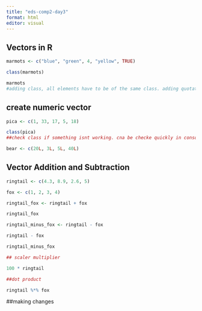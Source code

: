 ```yaml
---
title: "eds-comp2-day3"
format: html
editor: visual
---
```


## Vectors in R

```r
marmots <- c("blue", "green", 4, "yellow", TRUE)

class(marmots)

marmots
#adding class, all elements have to be of the same class. adding quotations makes character
```

## create numeric vector

```r
pica <- c(1, 33, 17, 5, 18)

class(pica)
##check class if something isnt working. cna be checke quickly in console

```

```r
bear <- c(20L, 3L, 5L, 40L)
```

## Vector Addition and Subtraction

```r
ringtail <- c(4.3, 8.9, 2.6, 5)

fox <- c(1, 2, 3, 4)

ringtail_fox <- ringtail + fox

ringtail_fox

ringtail_minus_fox <- ringtail - fox

ringtail - fox

ringtail_minus_fox

## scaler multiplier

100 * ringtail

##dot product

ringtail %*% fox
```

##making changes
